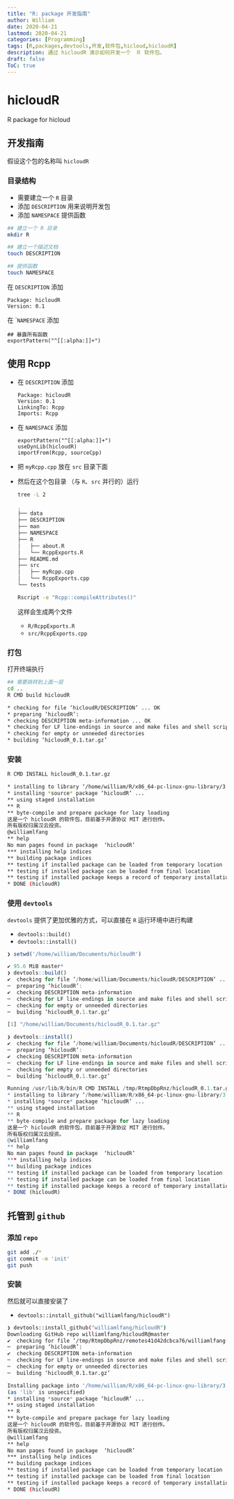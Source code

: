 ```yaml
---
title: "R: package 开发指南"
author: William
date: 2020-04-21
lastmod: 2020-04-21
categories: [Programming]
tags: [R,packages,devtools,开发,软件包,hicloud,hicloudR]
description: 通过 hicloudR 演示如何开发一个　Ｒ 软件包。
draft: false
ToC: true
---
```


# hicloudR

R package for hicloud

## 开发指南

假设这个包的名称叫 `hicloudR`

### 目录结构

- 需要建立一个 `R` 目录
- 添加 `DESCRIPTION` 用来说明开发包
- 添加 `NAMESPACE` 提供函数

```bash
## 建立一个 R 目录
mkdir R

## 建立一个描述文档
touch DESCRIPTION

## 提供函数
touch NAMESPACE
```

在 `DESCRIPTION` 添加

```
Package: hicloudR
Version: 0.1
```

在 ``NAMESPACE` 添加

```
## 暴露所有函数
exportPattern("^[[:alpha:]]+")
```

## 使用 Rcpp

- 在 `DESCRIPTION` 添加

    `````
    Package: hicloudR
    Version: 0.1
    LinkingTo: Rcpp
    Imports: Rcpp
    `````

- 在 `NAMESPACE` 添加

    ```
    exportPattern("^[[:alpha:]]+")
    useDynLib(hicloudR)
    importFrom(Rcpp, sourceCpp)
    ```

- 把 `myRcpp.cpp` 放在 `src` 目录下面

- 然后在这个包目录 （与 `R`、`src` 并行的）运行

    ``` bash
    tree -L 2

    .
    ├── data
    ├── DESCRIPTION
    ├── man
    ├── NAMESPACE
    ├── R
    │   ├── about.R
    │   └── RcppExports.R
    ├── README.md
    ├── src
    │   ├── myRcpp.cpp
    │   └── RcppExports.cpp
    └── tests

    Rscript -e "Rcpp::compileAttributes()"
    ```

  这样会生成两个文件

    - `R/RcppExports.R`
    - `src/RcppExports.cpp`

  


### 打包

打开终端执行

```bash
## 需要跳转到上面一层
cd ..
R CMD build hicloudR

* checking for file ‘hicloudR/DESCRIPTION’ ... OK
* preparing ‘hicloudR’:
* checking DESCRIPTION meta-information ... OK
* checking for LF line-endings in source and make files and shell scripts
* checking for empty or unneeded directories
* building ‘hicloudR_0.1.tar.gz’
```

### 安装

```bash
R CMD INSTALL hicloudR_0.1.tar.gz

* installing to library ‘/home/william/R/x86_64-pc-linux-gnu-library/3.6’
* installing *source* package ‘hicloudR’ ...
** using staged installation
** R
** byte-compile and prepare package for lazy loading
这是一个 hicloudR 的软件包，目前基于开源协议 MIT 进行创作。
所有版权归属汉云投资。
@williamlfang
** help
No man pages found in package  ‘hicloudR’
*** installing help indices
** building package indices
** testing if installed package can be loaded from temporary location
** testing if installed package can be loaded from final location
** testing if installed package keeps a record of temporary installation path
* DONE (hicloudR)
```

### 使用 `devtools`

`devtools` 提供了更加优雅的方式，可以直接在 `R` 运行环境中进行构建

- `devtools::build()`
- `devtools::install()`

```R
❯ setwd('/home/william/Documents/hicloudR')

✔ 95.6 MiB master*
❯ devtools::build()
✔  checking for file ‘/home/william/Documents/hicloudR/DESCRIPTION’ ...
─  preparing ‘hicloudR’:
✔  checking DESCRIPTION meta-information
─  checking for LF line-endings in source and make files and shell scripts
─  checking for empty or unneeded directories
─  building ‘hicloudR_0.1.tar.gz’

[1] "/home/william/Documents/hicloudR_0.1.tar.gz"

❯ devtools::install()
✔  checking for file ‘/home/william/Documents/hicloudR/DESCRIPTION’ ...
─  preparing ‘hicloudR’:
✔  checking DESCRIPTION meta-information
─  checking for LF line-endings in source and make files and shell scripts
─  checking for empty or unneeded directories
─  building ‘hicloudR_0.1.tar.gz’

Running /usr/lib/R/bin/R CMD INSTALL /tmp/RtmpDbpRnz/hicloudR_0.1.tar.gz --install-tests
* installing to library ‘/home/william/R/x86_64-pc-linux-gnu-library/3.6’
* installing *source* package ‘hicloudR’ ...
** using staged installation
** R
** byte-compile and prepare package for lazy loading
这是一个 hicloudR 的软件包，目前基于开源协议 MIT 进行创作。
所有版权归属汉云投资。
@williamlfang
** help
No man pages found in package  ‘hicloudR’
*** installing help indices
** building package indices
** testing if installed package can be loaded from temporary location
** testing if installed package can be loaded from final location
** testing if installed package keeps a record of temporary installation path
* DONE (hicloudR)
```

## 托管到 `github`

### 添加 `repo`

```bash
git add ./*
git commit -m 'init'
git push
```

### 安装

然后就可以直接安装了

- `devtools::install_github("williamlfang/hicloudR")`

```bash
❯ devtools::install_github("williamlfang/hicloudR")
Downloading GitHub repo williamlfang/hicloudR@master
✔  checking for file ‘/tmp/RtmpDbpRnz/remotes41d42dcbca76/williamlfang-hicloudR-20b2dbf/DESCRIPTION’ ...
─  preparing ‘hicloudR’:
✔  checking DESCRIPTION meta-information
─  checking for LF line-endings in source and make files and shell scripts
─  checking for empty or unneeded directories
─  building ‘hicloudR_0.1.tar.gz’

Installing package into '/home/william/R/x86_64-pc-linux-gnu-library/3.6'
(as 'lib' is unspecified)
* installing *source* package ‘hicloudR’ ...
** using staged installation
** R
** byte-compile and prepare package for lazy loading
这是一个 hicloudR 的软件包，目前基于开源协议 MIT 进行创作。
所有版权归属汉云投资。
@williamlfang
** help
No man pages found in package  ‘hicloudR’
*** installing help indices
** building package indices
** testing if installed package can be loaded from temporary location
** testing if installed package can be loaded from final location
** testing if installed package keeps a record of temporary installation path
* DONE (hicloudR)

```
